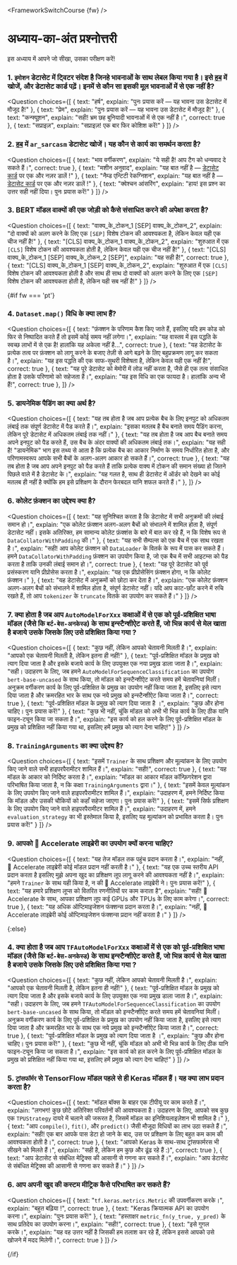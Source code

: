 <FrameworkSwitchCourse {fw} />

<!-- DISABLE-FRONTMATTER-SECTIONS -->

# अध्याय-का-अंत प्रश्नोत्तरी

<CourseFloatingBanner
    chapter={3}
    classNames="absolute z-10 right-0 top-0"
/>

इस अध्याय में आपने जो सीखा, उसका परीक्षण करें!

### 1. `इमोशन` डेटासेट में ट्विटर संदेश है जिनहे भावनाओं के साथ लेबल किया गया है। इसे [हब](https://huggingface.co/datasets) में खोजें, और डेटासेट कार्ड पढ़ें। इनमें से कौन सा इसकी मूल भावनाओं में से एक नहीं है?

<Question
	choices={[
		{
			text: "हर्ष",
			explain: "पुनः प्रयास करें — यह भावना उस डेटासेट में मौजूद है!"
		},
		{
			text: "प्रेम",
			explain: "पुनः प्रयास करें — यह भावना उस डेटासेट में मौजूद है!"
		},
		{
			text: "कन्फ्यूश़न",
			explain: "सही! भ्रम छह बुनियादी भावनाओं में से एक नहीं है।",
            correct: true
		},
        {
			text: "सप्राइज़",
			explain: "सप्राइज़! एक बार फिर कोशिश करें!"
		}
	]}
/>

### 2. [हब](https://huggingface.co/datasets) में `ar_sarcasm` डेटासेट खोजें। यह कौन से कार्य का समर्थन करता है?

<Question
	choices={[
		{
			text: "भाव वर्गीकरण",
			explain: "ये सही है! आप टैग को धन्यवाद दे सकते हैं।",
            correct: true
		},
		{
			text: "मशीन अनुवाद",
			explain: "यह बात नहीं है — <a href='https://huggingface.co/datasets/ar_sarcasm'>डेटासेट कार्ड</a> पर एक और नज़र डालें !"
		},
		{
			text: "नैम्ड एन्टिटी रेकग्निशन",
			explain: "यह बात नहीं है — <a href='https://huggingface.co/datasets/ar_sarcasm'>डेटासेट कार्ड</a> पर एक और नज़र डालें !"
		},
        {
			text: "क्वेश्चन आंसरिंग",
			explain: "हाय! इस प्रश्न का उत्तर सही नहीं दिया। पुनः प्रयास करें!"
		}
	]}
/>

### 3. BERT मॉडल वाक्यों की एक जोड़ी को कैसे संसाधित करने की अपेक्षा करता है?

<Question
	choices={[
		{
			text: "वाक्य_के_टोकन_1 [SEP] वाक्य_के_टोकन_2",
			explain: "दो वाक्यों को अलग करने के लिए एक <code>[SEP]</code> विशेष टोकन की आवश्यकता है, लेकिन केवल यही एक चीज नहीं है!"
		},
		{
			text: "[CLS] वाक्य_के_टोकन_1 वाक्य_के_टोकन_2",
			explain: "शुरुआत में एक <code>[CLS]</code> विशेष टोकन की आवश्यकता होती है, लेकिन केवल यही एक चीज नहीं है!"
		},
		{
			text: "[CLS] वाक्य_के_टोकन_1 [SEP] वाक्य_के_टोकन_2 [SEP]",
			explain: "यह सही है!",
            correct: true
		},
        {
			text: "[CLS] वाक्य_के_टोकन_1 [SEP] वाक्य_के_टोकन_2",
			explain: "शुरुआत में एक <code>[CLS]</code> विशेष टोकन की आवश्यकता होती है और साथ ही साथ दो वाक्यों को अलग करने के लिए एक <code>[SEP]</code> विशेष टोकन की आवश्यकता होती है, लेकिन यही सब नहीं है!"
		}
	]}
/>

{#if fw === 'pt'}
### 4. `Dataset.map()` विधि के क्या लाभ हैं?

<Question
	choices={[
		{
			text: "फ़ंक्शन के परिणाम कैश किए जाते हैं, इसलिए यदि हम कोड को फिर से निष्पादित करते हैं तो इसमें कोई समय नहीं लगेगा।",
			explain: "यह वास्तव में इस पद्धति के स्वच्छ लाभों में से एक है! हालांकि यह अकेला नहीं है...",
            correct: true
		},
		{
			text: "यह डेटासेट के प्रत्येक तत्व पर फ़ंक्शन को लागू करने के बजाए तेज़ी से आगे बढ़ने के लिए बहुप्रक्रमण लागू कर सकता है।",
			explain: "यह इस पद्धति की एक साफ-सुथरी विशेषता है, लेकिन केवल यही एक नहीं है!",
            correct: true
		},
		{
			text: "यह पूरे डेटासेट को मेमोरी में लोड नहीं करता है, जैसे ही एक तत्व संसाधित होता है उसके परिणामो को सहेजता हैं।",
			explain: "यह इस विधि का एक फायदा है। हालांकि अन्य भी हैं!",
            correct: true
		},
	]}
/>

### 5. डायनेमिक पैडिंग का क्या अर्थ है?

<Question
	choices={[
		{
			text: "यह तब होता है जब आप प्रत्येक बैच के लिए इनपुट को अधिकतम लंबाई तक संपूर्ण डेटासेट में पैड करते हैं।",
			explain: "इसका मतलब है बैच बनाते समय पैडिंग करना, लेकिन पूरे डेटासेट में अधिकतम लंबाई तक नहीं।"
		},
		{
			text: "यह तब होता है जब आप बैच बनाते समय अपने इनपुट को पैड करते हैं, उस बैच के अंदर वाक्यों की अधिकतम लंबाई तक।",
			explain: "यह सही है! \"डायनेमिक\" भाग इस तथ्य से आता है कि प्रत्येक बैच का आकार निर्माण के समय निर्धारित होता है, और परिणामस्वरूप आपके सभी बैचों के अलग-अलग आकार हो सकते हैं।",
            correct: true
		},
		{
			text: "यह तब होता है जब आप अपने इनपुट को पैड करते हैं ताकि प्रत्येक वाक्य में टोकन की समान संख्या हो जितने पिछले वाले में है डेटासेट के।",
			explain: "यह गलत है, साथ ही डेटासेट में ऑर्डर को देखने का कोई मतलब ही नहीं है क्योंकि हम इसे प्रशिक्षण के दौरान फेरबदल यानि शफल करते हैं।"
		},
	]}
/>

### 6. कोलेट फ़ंक्शन का उद्देश्य क्या है?

<Question
	choices={[
		{
			text: "यह सुनिश्चित करता है कि डेटासेट में सभी अनुक्रमों की लंबाई समान हो।",
			explain: "एक कोलेट फ़ंक्शन अलग-अलग बैचों को संभालने में शामिल होता है, संपूर्ण डेटासेट नहीं। इसके अतिरिक्त, हम सामान्य कोलेट फ़ंक्शंस के बारे में बात कर रहे हैं, न कि विशेष रूप से <code>DataCollatorWithPadding</code> की।"
		},
		{
			text: "यह सभी सैम्पल्स को एक बैच में एक साथ रखता है।",
			explain: "सही! आप कोलेट फ़ंक्शन को <code>DataLoader</code> के वितर्क के रूप में पास कर सकते हैं। हमने <code>DataCollatorWithPadding</code> फ़ंक्शन का उपयोग किया है, जो एक बैच में सभी आइटम्स को पैड करता है ताकि उनकी लंबाई समान हो।",
            correct: true
		},
		{
			text: "यह पूरे डेटासेट को पूर्व प्रसंस्करण यानि प्रीप्रोसेस करता है।",
			explain: "यह एक प्रीप्रोसेसिंग फ़ंक्शन होगा, न कि कोलेट फ़ंक्शन।"
		},
        {
			text: "यह डेटासेट में अनुक्रमों को छोटा कर देता है।",
			explain: "एक कोलेट फ़ंक्शन अलग-अलग बैचों को संभालने में शामिल होता है, संपूर्ण डेटासेट नहीं। यदि आप काट-छाँट करने में रुचि रखते हैं, तो आप <code>tokenizer</code> के <code>truncate</code> वितर्क का उपयोग कर सकते हैं।"
		}
	]}
/>

### 7. क्या होता है जब आप `AutoModelForXxx` कक्षाओं में से एक को पूर्व-प्रशिक्षित भाषा मॉडल (जैसे कि `बर्ट-बेस-अनकेस्ड`) के साथ इन्स्टैन्शीऐट करते हैं, जो भिन्न कार्य से मेल खाता है बजाये उसके जिसके लिए उसे प्रशिक्षित किया गया ?

<Question
	choices={[
		{
			text: "कुछ नहीं, लेकिन आपको चेतावनी मिलती है।",
			explain: "आपको एक चेतावनी मिलती है, लेकिन इतना ही नहीं!"
		},
		{
			text: "पूर्व-प्रशिक्षित मॉडल के प्रमुख को त्याग दिया जाता है और इसके बजाये कार्य के लिए उपयुक्त एक नया प्रमुख डाला जाता है।",
			explain: "सही। उदाहरण के लिए, जब हमने <code>AutoModelForSequenceClassification</code> का उपयोग <code>bert-base-uncased</code> के साथ किया, तो मॉडल को इन्स्टैन्शीऐट करते समय हमें चेतावनियां मिलीं। अनुक्रम वर्गीकरण कार्य के लिए पूर्व-प्रशिक्षित के प्रमुख का उपयोग नहीं किया जाता है, इसलिए इसे त्याग दिया जाता है और क्रमरहित भार के साथ एक नये प्रमुख को इन्स्टैन्शीऐट किया जाता है।",
            correct: true
		},
		{
			text: "पूर्व-प्रशिक्षित मॉडल के प्रमुख को त्याग दिया जाता है ।",
			explain: "कुछ और होना चाहिए। पुनः प्रयास करें!"
		},
        {
			text: "कुछ भी नहीं, चूंकि मॉडल को अभी भी भिन्न कार्य के लिए ठीक यानि फाइन-ट्यून किया जा सकता है।",
			explain: "इस कार्य को हल करने के लिए पूर्व-प्रशिक्षित मॉडल के प्रमुख को प्रशिक्षित नहीं किया गया था, इसलिए हमें प्रमुख को त्याग देना चाहिए!"
		}
	]}
/>

### 8. `TrainingArguments` का क्या उद्देश्य है?

<Question
	choices={[
		{
			text: "इसमें <code>Trainer</code> के साथ प्रशिक्षण और मूल्यांकन के लिए उपयोग किए जाने वाले सभी हाइपरपैरामीटर शामिल हैं।",
			explain: "सही!",
            correct: true
		},
		{
			text: "यह मॉडल के आकार को निर्दिष्ट करता है।",
			explain: "मॉडल का आकार मॉडल कॉन्फ़िगरेशन द्वारा परिभाषित किया जाता है, न कि कक्षा <code>TrainingArguments</code> द्वारा।"
		},
		{
			text: "इसमें केवल मूल्यांकन के लिए उपयोग किए जाने वाले हाइपरपैरामीटर शामिल हैं।",
			explain: "उदाहरण में, हमने निर्दिष्ट किया कि मॉडल और उसकी चौकियों को कहाँ सहेजा जाएगा। पुनः प्रयास करें!"
		},
        {
			text: "इसमें सिर्फ प्रशिक्षण के लिए उपयोग किए जाने वाले हाइपरपैरामीटर शामिल हैं।",
			explain: "उदाहरण में, हमने <code>evaluation_strategy</code> का भी इस्तेमाल किया है, इसलिए यह मूल्यांकन को प्रभावित करता है। पुनः प्रयास करें!"
		}
	]}
/>

### 9. आपको 🤗 Accelerate लाइब्रेरी का उपयोग क्यों करना चाहिए?

<Question
	choices={[
		{
			text: "यह तेज मॉडल तक पहुंच प्रदान करता है।",
			explain: "नहीं, 🤗 Accelerate लाइब्रेरी कोई मॉडल प्रदान नहीं करती है।"
		},
		{
			text: "यह एक उच्च स्तरीय API प्रदान करता है इसलिए मुझे अपना खुद का प्रशिक्षण लूप लागू करने की आवश्यकता नहीं है।",
			explain: "हमने <code>Trainer</code> के साथ यही किया है, न की 🤗 Accelerate लाइब्रेरी ने। पुनः प्रयास करें!"
		},
		{
			text: "यह हमारे प्रशिक्षण लूप्स को वितरित रणनीतियों पर काम कराता है",
			explain: "सही! 🤗 Accelerate के साथ, आपका प्रशिक्षण लूप कई GPUs और TPUs के लिए काम करेगा।",
            correct: true
		},
        {
			text: "यह अधिक ऑप्टिमाइजेशन फंक्शन्स प्रदान करता है।",
			explain: "नहीं, 🤗 Accelerate लाइब्रेरी कोई ऑप्टिमाइजेशन फंक्शन्स प्रदान नहीं करता है।"
		}
	]}
/>

{:else}
### 4. क्या होता है जब आप `TFAutoModelForXxx` कक्षाओं में से एक को पूर्व-प्रशिक्षित भाषा मॉडल (जैसे कि `बर्ट-बेस-अनकेस्ड`) के साथ इन्स्टैन्शीऐट करते हैं, जो भिन्न कार्य से मेल खाता है बजाये उसके जिसके लिए उसे प्रशिक्षित किया गया ?

<Question
	choices={[
		{
			text: "कुछ नहीं, लेकिन आपको चेतावनी मिलती है।",
			explain: "आपको एक चेतावनी मिलती है, लेकिन इतना ही नहीं!"
		},
		{
			text: "पूर्व-प्रशिक्षित मॉडल के प्रमुख को त्याग दिया जाता है और इसके बजाये कार्य के लिए उपयुक्त एक नया प्रमुख डाला जाता है।",
			explain: "सही। उदाहरण के लिए, जब हमने <code>TFAutoModelForSequenceClassification</code> का उपयोग <code>bert-base-uncased</code> के साथ किया, तो मॉडल को इन्स्टैन्शीऐट करते समय हमें चेतावनियां मिलीं। अनुक्रम वर्गीकरण कार्य के लिए पूर्व-प्रशिक्षित के प्रमुख का उपयोग नहीं किया जाता है, इसलिए इसे त्याग दिया जाता है और क्रमरहित भार के साथ एक नये प्रमुख को इन्स्टैन्शीऐट किया जाता है।",
            correct: true
		},
		{
			text: "पूर्व-प्रशिक्षित मॉडल के प्रमुख को त्याग दिया जाता है ।",
			explain: "कुछ और होना चाहिए। पुनः प्रयास करें!"
		},
        {
			text: "कुछ भी नहीं, चूंकि मॉडल को अभी भी भिन्न कार्य के लिए ठीक यानि फाइन-ट्यून किया जा सकता है।",
			explain: "इस कार्य को हल करने के लिए पूर्व-प्रशिक्षित मॉडल के प्रमुख को प्रशिक्षित नहीं किया गया था, इसलिए हमें प्रमुख को त्याग देना चाहिए!"
		}
	]}
/>

### 5. `ट्रांसफॉर्मर` से TensorFlow मॉडल पहले से ही Keras मॉडल हैं। यह क्या लाभ प्रदान करता है?

<Question
	choices={[
		{
			text: "मॉडल बॉक्स के बाहर एक टीपीयू पर काम करते हैं।",
			explain: "लगभग! कुछ छोटे अतिरिक्त परिवर्तनों की आवश्यकता है। उदाहरण के लिए, आपको सब कुछ एक <code>TPUStrategy</code> दायरे में चलाने की जरूरत है, जिसमें मॉडल का इनिशियलाइज़ेशन भी शामिल है।"
		},
		{
			text: "आप <code>compile()</code>, <code>fit()</code>, और <code>predict()</code> जैसी मौजूदा विधियों का लाभ उठा सकते हैं।",
			explain: "सही! एक बार आपके पास डेटा हो जाने के बाद, उस पर प्रशिक्षण के लिए बहुत कम काम की आवश्यकता होती है।",
            correct: true
		},
		{
			text: "आपको Keras के साथ-साथ ट्रांसफार्मरस भी सीखने को मिलते हैं।",
			explain: "सही है, लेकिन हम कुछ और ढूंढ रहे हैं :)",
			correct: true
		},
        {
			text: "आप डेटासेट से संबंधित मेट्रिक्स की आसानी से गणना कर सकते हैं।",
			explain: "आप डेटासेट से संबंधित मेट्रिक्स की आसानी से गणना कर सकते हैं।"
		}
	]}
/>

### 6. आप अपनी खुद की कस्टम मीट्रिक कैसे परिभाषित कर सकते हैं?

<Question
	choices={[
		{
			text: "<code>tf.keras.metrics.Metric</code> की उपवर्गीकरण करके।",
			explain: "बहुत बढ़िया !",
			correct: true
		},
		{
			text: "Keras क्रियात्मक API का उपयोग करना।",
			explain: "पुनः प्रयास करें!"
		},
		{
			text: "हस्ताक्षर <code>metric_fn(y_true, y_pred)</code> के साथ प्रतिदेय का उपयोग करना।",
			explain: "सही!",
			correct: true
		},
        {
			text: "इसे गुगल करके।",
			explain: "यह वह उत्तर नहीं है जिसकी हम तलाश कर रहे हैं, लेकिन इससे आपको उसे खोजने में मदद मिलेगी।",
			correct: true
		}
	]}
/>

{/if}
